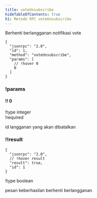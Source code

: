 ```yaml
---
title: voteUnsubscribe
hideTableOfContents: true
h1: Metode RPC voteUnsubscribe
---
```


Berhenti berlangganan notifikasi vote

<APIMethod>

```jsonc !!request
{
  "jsonrpc": "2.0",
  "id": 1,
  "method": "voteUnsubscribe",
  "params": [
    // !hover 0
    0
  ]
}
```

### !params

#### !! 0

!type integer  
!required

id langganan yang akan dibatalkan

### !!result

```jsonc !response
{
  "jsonrpc": "2.0",
  // !hover result
  "result": true,
  "id": 1
}
```

!type boolean

pesan keberhasilan berhenti berlangganan

</APIMethod>
